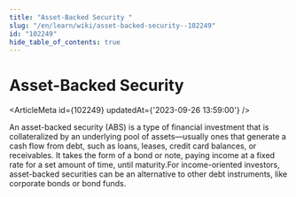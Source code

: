 ```yaml
---
title: "Asset-Backed Security "
slug: "/en/learn/wiki/asset-backed-security--102249"
id: "102249"
hide_table_of_contents: true
---
```



# Asset-Backed Security 

<ArticleMeta id={102249} updatedAt={'2023-09-26 13:59:00'} />
<div className='border-solid border-b border-t-0 my-4 border-[var(--ifm-color-gray-300)]' />

An asset-backed security (ABS) is a type of financial investment that is collateralized by an underlying pool of assets—usually ones that generate a cash flow from debt, such as loans, leases, credit card balances, or receivables. It takes the form of a bond or note, paying income at a fixed rate for a set amount of time, until maturity.For income-oriented investors, asset-backed securities can be an alternative to other debt instruments, like corporate bonds or bond funds.

